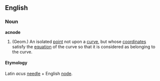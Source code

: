 ==English==
===Noun===
'''acnode'''

# (Geom.) An isolated [[point]] not upon a [[curve]], but whose [[coordinates]] satisfy the [[equation]] of the curve so that it is considered as belonging to the curve.

====Etymology====
Latin ''acus'' [[needle]] + English [[node]].
